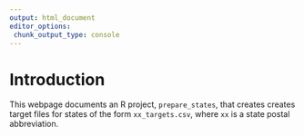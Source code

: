 ```yaml
---
output: html_document
editor_options: 
 chunk_output_type: console
---
```


# Introduction

This webpage documents an R project, `prepare_states`, that creates creates target files for states of the form `xx_targets.csv`, where `xx` is a state postal abbreviation.

